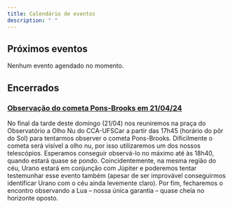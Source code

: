 ```yaml
---
title: Calendário de eventos
description: " "
---
```


::: {.panel-tabset}

## Próximos eventos

Nenhum evento agendado no momento.

## Encerrados

### [Observação do cometa Pons-Brooks em 21/04/24](/blog/posts/pons-brooks_21_04_24/pons-brooks_21_04_24.qmd)

No final da tarde deste domingo (21/04) nos reuniremos na praça do Observatório a Olho Nu do CCA-UFSCar a partir das 17h45 (horário do pôr do Sol) para tentarmos observer o cometa Pons-Brooks. Dificilmente o cometa será visível a olho nu, por isso utilizaremos um dos nossos telescópios. Esperamos conseguir observá-lo no máximo até às 18h40, quando estará quase se pondo. Coincidentemente, na mesma região do céu, Urano estará em conjunção com Júpiter e poderemos tentar testemunhar esse evento também (apesar de ser improvável conseguirmos identificar Urano com o céu ainda levemente claro). Por fim, fecharemos o encontro observando a Lua -- nossa única garantia -- quase cheia no horizonte oposto.

:::